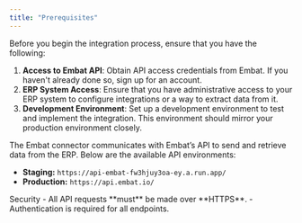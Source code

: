 ```yaml
---
title: "Prerequisites"
---
```

Before you begin the integration process, ensure that you have the following:

1. **Access to Embat API**: Obtain API access credentials from Embat. If you haven't already done so, sign up for an account.
2. **ERP System Access**: Ensure that you have administrative access to your ERP system to configure integrations or a way to extract data from it.
3. **Development Environment**: Set up a development environment to test and implement the integration. This environment should mirror your production environment closely.


The Embat connector communicates with Embat’s API to send and retrieve data from the ERP. Below are the available API environments:

- **Staging:** `https://api-embat-fw3hjuy3oa-ey.a.run.app/`  
- **Production:** `https://api.embat.io/`  


<Note> 
Security
- All API requests **must** be made over **HTTPS**.  
- Authentication is required for all endpoints. 
</Note>

